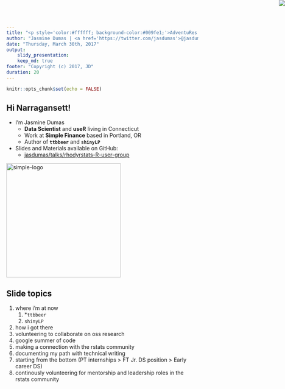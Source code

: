 ```yaml
---
title: "<p style='color:#ffffff; background-color:#009fe1;'>AdventuRes in Crafting a Data Science Career</p> <p> 🔮 + 💻 = 📊</p>"
author: "Jasmine Dumas | <a href='https://twitter.com/jasdumas'>@jasdumas</a> | <a href='http://jasdumas.github.io/'>jasdumas.github.io</a>"
date: "Thursday, March 30th, 2017"
output: 
    slidy_presentation:
    keep_md: true
footer: "Copyright (c) 2017, JD"
duration: 20
---
```


```r
knitr::opts_chunk$set(echo = FALSE)
```

## Hi Narragansett!
- I'm Jasmine Dumas
    - **Data Scientist** and **useR** living in Connecticut
    - Work at **Simple Finance** based in Portland, OR
    - Author of **`ttbbeer`** and **`shinyLP`**
- Slides and Materials available on GitHub: 
    - [jasdumas/talks/rhodyrstats-R-user-group](https://github.com/jasdumas/talks/tree/master/rhodyrstats-R-user-group)

<img src="img/me.jpg" style="position: absolute; right: 0; top: 0"></img>

<img src="img/simple-logo.png" alt="simple-logo" style="position: center; right: 3; width: 300px;"/>


## Slide topics

1. where i'm at now
    1. *`ttbbeer`
    2. `shinyLP`
2. how i got there
3. volunteering to collaborate on oss research
4. google summer of code
5. making a connection with the rstats community
6. documenting my path with technical writing
7. starting from the bottom (PT internships > FT Jr. DS position > Early career DS)
8. continously volunteering for mentorship and leadership roles in the rstats community


